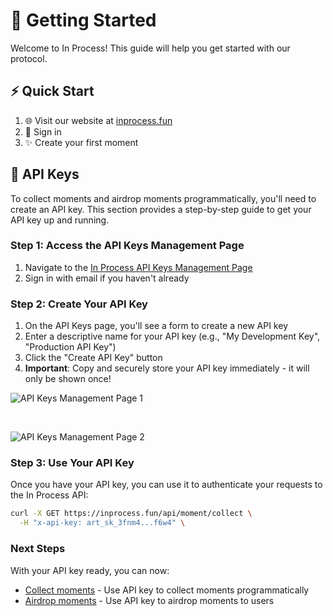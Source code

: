 # 🚀 Getting Started

Welcome to In Process! This guide will help you get started with our protocol.

## ⚡ Quick Start

1. 🌐 Visit our website at [inprocess.fun](https://inprocess.fun/)
2. 🔑 Sign in
3. ✨ Create your first moment

## 🔑 API Keys

To collect moments and airdrop moments programmatically, you'll need to create an API key. This section provides a step-by-step guide to get your API key up and running.

### Step 1: Access the API Keys Management Page

1. Navigate to the [In Process API Keys Management Page](https://inprocess.fun/manage/api-keys)
2. Sign in with email if you haven't already

### Step 2: Create Your API Key

1. On the API Keys page, you'll see a form to create a new API key
2. Enter a descriptive name for your API key (e.g., "My Development Key", "Production API Key")
3. Click the "Create API Key" button
4. **Important**: Copy and securely store your API key immediately - it will only be shown once!

![API Keys Management Page 1](https://7bt7g2qeqowboyeif56fzpo2vvwduall73kfociv3qqyvspkkzlq.arweave.net/-GfzagSDrBdgiC98XL3arWw6AWv-1FcJFdwhisnqVlc)

<br/>

![API Keys Management Page 2](https://llu26toy4xwb3gu5oppj3epl6cs3y2yrir2bzgdzm3372drd6qma.arweave.net/WumvTdjl7B2anXPenZHr8KW8axFEdByYeWb3_Q4j9Bg)

### Step 3: Use Your API Key

Once you have your API key, you can use it to authenticate your requests to the In Process API:

```bash
curl -X GET https://inprocess.fun/api/moment/collect \
  -H "x-api-key: art_sk_3fnm4...f6w4" \
```

### Next Steps

With your API key ready, you can now:
- [Collect moments](/moment/collect) - Use API key to collect moments programmatically
- [Airdrop moments](/moment/airdrop) - Use API key to airdrop moments to users
